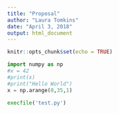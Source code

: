```yaml
---
title: "Proposal"
author: "Laura Tomkins"
date: "April 3, 2018"
output: html_document
---
```


```r
knitr::opts_chunk$set(echo = TRUE)
```

```python
import numpy as np
#x = 42
#print(x)
#print("Hello World")
x = np.arange(0,35,1)

execfile('test.py')
```